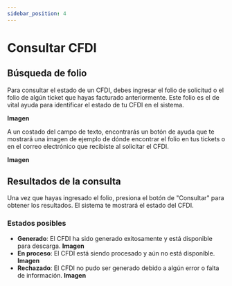 ```yaml
---
sidebar_position: 4
---
```


# Consultar CFDI

## Búsqueda de folio

Para consultar el estado de un CFDI, debes ingresar el folio de solicitud o el folio de algún ticket que hayas facturado anteriormente. Este folio es el de vital ayuda para identificar el estado de tu CFDI en el sistema.

**Imagen**

A un costado del campo de texto, encontrarás un botón de ayuda que te mostrará una imagen de ejemplo de dónde encontrar el folio en tus tickets o en el correo electrónico que recibiste al solicitar el CFDI.

**Imagen**

## Resultados de la consulta

Una vez que hayas ingresado el folio, presiona el botón de "Consultar" para obtener los resultados. El sistema te mostrará el estado del CFDI.

### Estados posibles

- **Generado**: El CFDI ha sido generado exitosamente y está disponible para descarga.
**Imagen**
- **En proceso**: El CFDI está siendo procesado y aún no está disponible.
**Imagen**
- **Rechazado**: El CFDI no pudo ser generado debido a algún error o falta de información.
**Imagen**